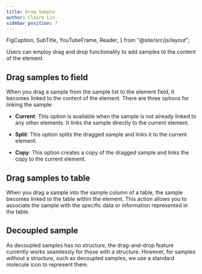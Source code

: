 ```yaml
---
title: Drag Sample
author: Claire Lin
sidebar_position: 7
---
```


  FigCaption,
  SubTitle,
  YouTubeFrame,
  Reader,
} from "@site/src/js/layout";

<SubTitle text="Drag Sample to Element" />
<Reader text="User" />

Users can employ drag and drop functionality to add samples to the content of the element.

## Drag samples to field

When you drag a sample from the sample list to the element field, it becomes linked to the content of the element. There are three options for linking the sample:

- **Current**: This option is available when the sample is not already linked to any other elements. It links the sample directly to the current element.

- **Split**: This option splits the dragged sample and links it to the current element.

- **Copy**: This option creates a copy of the dragged sample and links the copy to the current element.

<YouTubeFrame
  src="https://www.youtube-nocookie.com/embed/4xfPtWg7S-I"
  title="Converter Metadata."
/>

## Drag samples to table

When you drag a sample into the sample column of a table, the sample becomes linked to the table within the element. This action allows you to associate the sample with the specific data or information represented in the table.

## Decoupled sample

As decoupled samples has no structure, the drag-and-drop feature currently works seamlessly for those with a structure. However, for samples without a structure, such as decoupled samples, we use a standard molecule icon to represent them.
